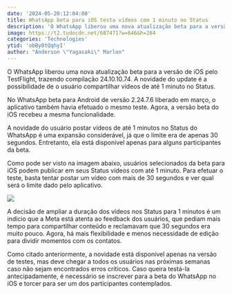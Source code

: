 ```yaml
---
date: '2024-05-20:12:04:00'
title: WhatsApp beta para iOS testa vídeos com 1 minuto no Status
description: 'O WhatsApp liberou uma nova atualização beta para a versão de iOS pelo TestFlight, trazendo compilação 24.10.10.74. A novidade do update é a possibilidade de o usuário compartilhar vídeos de até 1 minuto no Status.'
image: https://t2.tudocdn.net/687471?w=646&h=284
categories: 'Technologies'
ytid: 'obBy0tQqhyI'
author: "Anderson \"Yagasaki\" Marlon"
---
```


O WhatsApp liberou uma nova atualização beta para a versão de iOS pelo TestFlight, trazendo compilação 24.10.10.74. A novidade do update é a possibilidade de o usuário compartilhar vídeos de até 1 minuto no Status.

No WhatsApp beta para Android de versão 2.24.7.6 liberado em março, o aplicativo também havia efetuado o mesmo teste. Agora, a versão beta do iOS recebeu a mesma funcionalidade.

A novidade do usuário postar vídeos de até 1 minutos no Status do WhatsApp é uma expansão considerável, já que o limite era de apenas 30 segundos. Entretanto, ela está disponível apenas para alguns participantes da beta.

Como pode ser visto na imagem abaixo, usuários selecionados da beta para iOS podem publicar em seus Status vídeos com até 1 minuto. Para efetuar o teste, basta tentar postar um vídeo com mais de 30 segundos e ver qual será o limite dado pelo aplicativo.

![](https://t2.tudocdn.net/711960?w=660&h=1173)

A decisão de ampliar a duração dos vídeos nos Status para 1 minutos é um indício que a Meta está atenta ao feedback dos usuários, que pediam mais tempo para compartilhar conteúdo e reclamavam que 30 segundos era muito pouco. Agora, há mais flexibilidade e menos necessidade de edição para dividir momentos com os contatos.

Como citado anteriormente, a novidade está disponível apenas na versão de testes, mas deve chegar a todos os usuários nas próximas semanas caso não sejam encontrados erros críticos. Caso queira testá-la antecipadamente, é necessário se inscrever para a beta do WhatsApp no iOS e torcer para ser um dos participantes contemplados.
